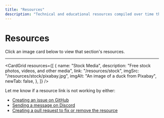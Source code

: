 ```yaml
---
title: "Resources"
description: "Technical and educational resources compiled over time that you may find useful."
---
```



# Resources

Click an image card below to view that section's resources.

---

<CardGrid
  resources={[
    {
      name: "Stock Media",
      description: "Free stock photos, videos, and other media",
      link: "/resources/stock",
      imgSrc: "/resources/stock/pixabay.jpg",
      imgAlt: "An image of a duck from Pixabay",
      newTab: false,
    },
  ]}
/>

Let me know if a resource link is not working by either:

- [Creating an issue on GitHub](https://github.com/rzmk/learn.mueezkhan.com/issues)
- [Sending a message on Discord](https://discord.com/servers/learn-with-mueez-1068446943736516678)
- [Creating a pull request to fix or remove the resource](https://github.com/rzmk/learn.mueezkhan.com/pulls)
